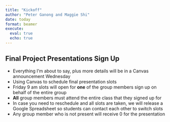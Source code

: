 ```yaml
---
title: "Kickoff"
author: "Peter Ganong and Maggie Shi"
date: today
format: beamer   
execute:
  eval: true
  echo: true
---
```


## Final Project Presentations Sign Up

- Everything I'm about to say, plus more details will be in a Canvas announcement Wednesday
- Using Canvas to schedule final presentation slots
- Friday 9 am slots will open for **one** of the group members sign up on behalf of the entire group
- **All** group members must attend the entire class that they signed up for
- In case you need to reschedule and all slots are taken, we will release a Google Spreadsheet so students can contact each other to switch slots
- Any group member who is not present will receive 0 for the presentation


